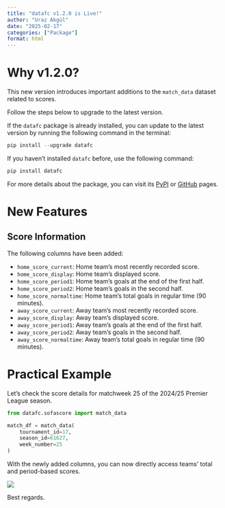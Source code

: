 ```yaml
---
title: "datafc v1.2.0 is Live!"
author: "Uraz Akgül"
date: "2025-02-17"
categories: ["Package"]
format: html
---
```


# Why v1.2.0?

This new version introduces important additions to the `match_data` dataset related to scores.

Follow the steps below to upgrade to the latest version.

If the `datafc` package is already installed, you can update to the latest version by running the following command in the terminal:

```python
pip install --upgrade datafc
```

If you haven't installed `datafc` before, use the following command:

```python
pip install datafc
```

For more details about the package, you can visit its [PyPI](https://pypi.org/project/datafc/){target="_blank"} or [GitHub](https://github.com/urazakgul/datafc){target="_blank"} pages.

# New Features

## Score Information

The following columns have been added:

* `home_score_current`: Home team's most recently recorded score.
* `home_score_display`: Home team's displayed score.
* `home_score_period1`: Home team's goals at the end of the first half.
* `home_score_period2`: Home team's goals in the second half.
* `home_score_normaltime`: Home team's total goals in regular time (90 minutes).
* `away_score_current`: Away team's most recently recorded score.
* `away_score_display`: Away team's displayed score.
* `away_score_period1`: Away team's goals at the end of the first half.
* `away_score_period2`: Away team's goals in the second half.
* `away_score_normaltime`: Away team's total goals in regular time (90 minutes).

# Practical Example

Let's check the score details for matchweek 25 of the 2024/25 Premier League season.

```python
from datafc.sofascore import match_data

match_df = match_data(
    tournament_id=17,
    season_id=61627,
    week_number=25
)
```

With the newly added columns, you can now directly access teams' total and period-based scores.

![](imgs/img1.PNG)

Best regards.